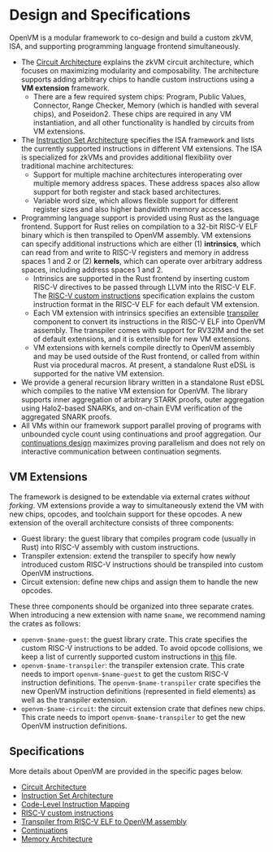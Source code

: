 # Design and Specifications

OpenVM is a modular framework to co-design and build a custom zkVM, ISA, and supporting programming language frontend simultaneously.

- The [Circuit Architecture](./circuit.md) explains the zkVM circuit architecture, which focuses on maximizing modularity and composability. The architecture supports adding arbitrary chips to handle custom instructions using a **VM extension** framework.
  - There are a few required system chips: Program, Public Values, Connector, Range Checker, Memory (which is handled with several chips), and Poseidon2. These chips are required in any VM instantiation, and all other functionality is handled by circuits from VM extensions.
- The [Instruction Set Architecture](./ISA.md) specifies the ISA framework and lists the currently supported instructions in different VM extensions. The ISA is specialized for zkVMs and provides additional flexibility over traditional machine architectures:
  - Support for multiple machine architectures interoperating over multiple memory address spaces. These address spaces also allow support for both register and stack based architectures.
  - Variable word size, which allows flexible support for different register sizes and also higher bandwidth memory accesses.
- Programming language support is provided using Rust as the language frontend. Support for Rust relies on compilation to a 32-bit RISC-V ELF binary which is then transpiled to OpenVM assembly. VM extensions can specify additional instructions which are either (1) **intrinsics**, which can read from and write to RISC-V registers and memory in address spaces 1 and 2 or (2) **kernels**, which can operate over arbitrary address spaces, including address spaces 1 and 2.
  - Intrinsics are supported in the Rust frontend by inserting custom RISC-V directives to be passed through LLVM into the RISC-V ELF. The [RISC-V custom instructions](./RISCV.md) specification explains the custom instruction format in the RISC-V ELF for each default VM extension.
  - Each VM extension with intrinsics specifies an extensible [transpiler](./transpiler.md) component to convert its instructions in the RISC-V ELF into OpenVM assembly. The transpiler comes with support for RV32IM and the set of default extensions, and it is extensible for new VM extensions.
  - VM extensions with kernels compile directly to OpenVM assembly and may be used outside of the Rust frontend, or called from within Rust via procedural macros. At present, a standalone Rust eDSL is supported for the native VM extension.
- We provide a general recursion library written in a standalone Rust eDSL which compiles to the native VM extension for OpenVM. The library supports inner aggregation of arbitrary STARK proofs, outer aggregation using Halo2-based SNARKs, and on-chain EVM verification of the aggregated SNARK proofs.
- All VMs within our framework support parallel proving of programs with unbounded cycle count using continuations and proof aggregation. Our [continuations design](./continuations.md) maximizes proving parallelism and does not rely on interactive communication between continuation segments.

## VM Extensions

The framework is designed to be extendable via external crates _without forking_.
VM extensions provide a way to simultaneously extend the VM with new chips, opcodes, and toolchain support for these opcodes.
A new extension of the overall architecture consists of three components:

- Guest library: the guest library that compiles program code (usually in Rust) into RISC-V assembly with custom instructions.
- Transpiler extension: extend the transpiler to specify how newly introduced custom RISC-V instructions should be transpiled into custom OpenVM instructions.
- Circuit extension: define new chips and assign them to handle the new opcodes.

These three components should be organized into three separate crates. When introducing a new extension with name `$name`, we recommend naming the crates as follows:

- `openvm-$name-guest`: the guest library crate. This crate specifies the custom RISC-V instructions to be added. To avoid opcode collisions, we keep a list of currently supported custom instructions in [this](./RISCV.md) file.
- `openvm-$name-transpiler`: the transpiler extension crate. This crate needs to import `openvm-$name-guest` to get the custom RISC-V instruction definitions. The `openvm-$name-transpiler` crate specifies the new OpenVM instruction definitions (represented in field elements) as well as the transpiler extension.
- `openvm-$name-circuit`: the circuit extension crate that defines new chips. This crate needs to import `openvm-$name-transpiler` to get the new OpenVM instruction definitions.

## Specifications

More details about OpenVM are provided in the specific pages below.

- [Circuit Architecture](./circuit.md)
- [Instruction Set Architecture](./ISA.md)
- [Code-Level Instruction Mapping](./isa-table.md)
- [RISC-V custom instructions](./RISCV.md)
- [Transpiler from RISC-V ELF to OpenVM assembly](./transpiler.md)
- [Continuations](./continuations.md)
- [Memory Architecture](./memory.md)
